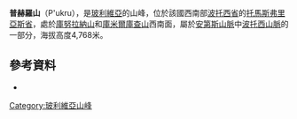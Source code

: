 {{Coord|19|49|38|S|65|41|35|W|display=title}}

'''普赫羅山'''（P'ukru），是[[玻利維亞|玻利維亞]]的山峰，位於該國西南部[[波托西省|波托西省]]的[[托馬斯弗里亞斯省|托馬斯弗里亞斯省]]，處於[[庫努拉納山_(玻利維亞)|庫努拉納山]]和[[庫米爾庫查山|庫米爾庫查山]]西南面，屬於[[安第斯山脈|安第斯山脈]]中[[波托西山脈|波托西山脈]]的一部分，海拔高度4,768米。

==參考資料==
*{{cite web|url=http://www.ine.gob.bo/publicaciones/visorPdf.aspx?Codigo=050101&tipo=1|title=Potosí|author=<!--Staff writer(s); no by-line.-->|date=|website=|publisher=INE, Bolivia|accessdate=October 8, 2014|deadurl=yes|archiveurl=https://web.archive.org/web/20160530114602/http://www.ine.gob.bo/publicaciones/visorPdf.aspx?Codigo=050101&tipo=1|archivedate=2016年5月30日}}

{{Bolivia-geo-stub}}
[[Category:玻利維亞山峰|Category:玻利維亞山峰]]